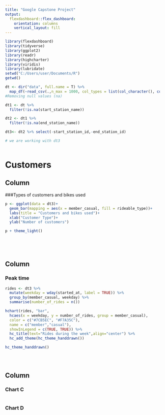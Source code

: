 ---
title: "Google Capstone Project"
output: 
  flexdashboard::flex_dashboard:
    orientation: columns
    vertical_layout: fill
---

```{r setup, include=FALSE}
library(flexdashboard)
library(tidyverse)
library(ggplot2)
library(readr)
library(highcharter)
library(viridis)
library(lubridate)
setwd("C:/Users/user/Documents/R")
getwd()

dt <- dir("data", full.name = T) %>% 
  map_df(~read_csv(.,n_max = 1000, col_types = list(col_character(), col_factor(levels=c("electric_bike","classic_bike","docked_bike")), col_datetime(),col_datetime(),col_character(),col_character(),col_character(), col_character(),col_double(),col_double(),col_double(),col_double(), col_factor(levels=c("member","casual")))))
#Removing null values (na)

dt1 <- dt %>% 
  filter(!is.na(start_station_name)) 

dt2 <- dt1 %>% 
  filter(!is.na(end_station_name))

dt3<- dt2 %>% select(-start_station_id,-end_station_id)

# we are working with dt3



```
Customers
=======================================================================

Column {data-width=325}
-----------------------------------------------------------------------


###Types of customers and bikes used

```{r}

p <- ggplot(data = dt3)+
  geom_bar(mapping = aes(x = member_casual, fill = rideable_type))+
  labs(title = "Customers and bikes used")+
  xlab("Customer Type")+
  ylab("Number of customers")

p + theme_light()
  

  



```

Column {data-width=650}
-----------------------------------------------------------------------
### Peak time

```{r}

rides <- dt3 %>% 
  mutate(weekday = wday(started_at, label = TRUE)) %>% 
  group_by(member_casual, weekday) %>% 
  summarise(number_of_rides = n()) 

hchart(rides, "bar",
  hcaes(x = weekday, y = number_of_rides, group = member_casual),
  color = c("#7CB5EC", "#F7A35C"),
  name = c("member","casual"),
  showInLegend = c(TRUE, TRUE)) %>%  
  hc_title(text="Rides during the week",align="center") %>% 
  hc_add_theme(hc_theme_handdrawn())

hc_theme_handdrawn()





```

Column {data-width=350}
-----------------------------------------------------------------------

### Chart C

```{r}

```

### Chart D

```{r}

```


